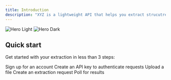 ```yaml
---
title: Introduction
description: "XYZ is a lightweight API that helps you extract strucutred data from unstructured files."
---
```


<img
  className="block dark:hidden"
  src="/images/hero-light.svg"
  alt="Hero Light"
/>
<img
  className="hidden dark:block"
  src="/images/hero-dark.svg"
  alt="Hero Dark"
/>

## Quick start

Get started with your extraction in less than 3 steps:

<CardGroup cols={2}>
  <Card title="Sign up" icon="user" href="https://mintlify.com/docs/quickstart">
    Sign up for an account
  </Card>
  <Card
    title="Create an API key"
    icon="key"
    href="https://mintlify.com/docs/development"
  >
    Create an API key to authenticate requests
  </Card>
  <Card
    title="Upload a file"
    icon="file"
    href="https://mintlify.com/docs/development"
  >
    Upload a file
  </Card>
  <Card
    title="Extract data"
    icon="brackets-curly"
    href="https://mintlify.com/docs/development"
  >
    Create an extraction request
  </Card>
  <Card
    title="Get results"
    icon="database"
    href="https://mintlify.com/docs/development"
  >
    Poll for results
  </Card>
</CardGroup>
